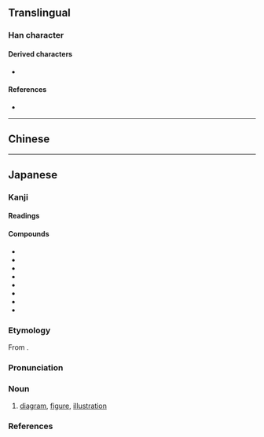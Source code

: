 {{also|圖|图}}
{{character info}}
==Translingual==
{{stroke order|strokes=7}}
{{stroke order|type=janimate}}
{{Han simplified forms|圖|図|图}}

===Han character===
{{Han char|rn=31|rad=囗|as=04|sn=7|four=|canj=WYK|ids=⿴囗⿶丶义,⿴囗⿶⺀乂}}

====Derived characters====
* {{l|mul|[[𮡹]]}}

====References====
* {{Han ref|kx=0217.251|dkj=04734|dj=0445.130|hdz=10716.021|uh=56F3|ud=22259}}
{{clear}}

----

==Chinese==
{{zh-see|圖|v}}

----

==Japanese==
{{ja-kanji forms|図|圖}}

===Kanji===
{{ja-kanji|grade=2|rs=囗04|kyu=圖}}

====Readings====
{{ja-readings
|goon=ず<づ
|kanon=と<と
|kun=はか-る
}}

====Compounds====
{{der-top|Compounds}}
* {{ja-r|図%書|と%しょ}}
* {{ja-r|地%図|ち%ず}}
* {{ja-r|図%会|ず%え}}
* {{ja-r|図%画|ず%が}}
* {{ja-r|図%形|ず%けい}}
* {{ja-r|図%表|ず%ひょう}}
* {{ja-r|合%図|あい%ず}}
* {{ja-r|図%鑑|ず%かん}}
{{der-bottom}}

===Etymology===
{{ja-kanjitab|ず|yomi=o}}
From {{bor|ja|ltc|-|sort=す'}} {{m|zh|圖|tr=du}}.

===Pronunciation===
{{ja-pron|yomi=goon|ず|acc=0|acc_ref=DJR,NHK}}

===Noun===
{{ja-noun|ず|hhira=づ}}

# [[diagram]], [[figure]], [[illustration]]

===References===
<references/>